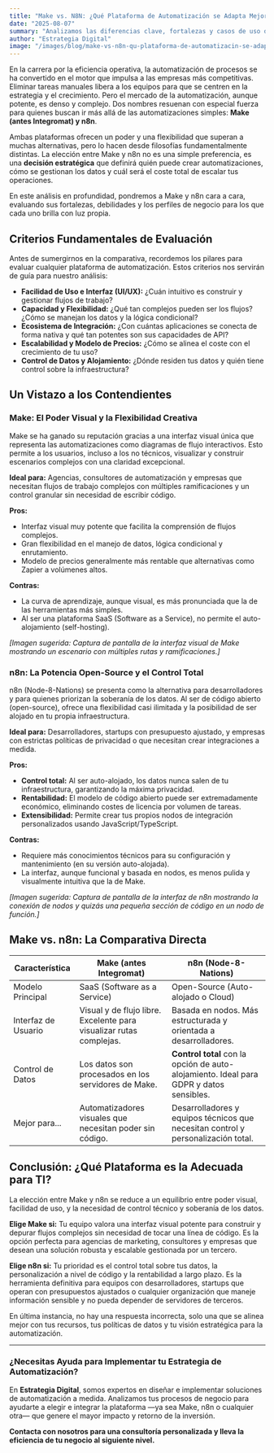 ```yaml
---
title: "Make vs. N8N: ¿Qué Plataforma de Automatización se Adapta Mejor a las Necesidades de tu Negocio?"
date: "2025-08-07" 
summary: "Analizamos las diferencias clave, fortalezas y casos de uso de Make y N8N, las dos plataformas líderes en automatización. Descubre cuál es la mejor opción para optimizar tus flujos de trabajo, reducir costes y escalar tu negocio de manera eficiente."
author: "Estrategia Digital"
image: "/images/blog/make-vs-n8n-qu-plataforma-de-automatizacin-se-adapta-mejor-a-las-necesidades-de-tu-negocio.jpg" 
---
```


En la carrera por la eficiencia operativa, la automatización de procesos se ha convertido en el motor que impulsa a las empresas más competitivas. Eliminar tareas manuales libera a los equipos para que se centren en la estrategia y el crecimiento. Pero el mercado de la automatización, aunque potente, es denso y complejo. Dos nombres resuenan con especial fuerza para quienes buscan ir más allá de las automatizaciones simples: **Make (antes Integromat) y n8n**.

Ambas plataformas ofrecen un poder y una flexibilidad que superan a muchas alternativas, pero lo hacen desde filosofías fundamentalmente distintas. La elección entre Make y n8n no es una simple preferencia, es una **decisión estratégica** que definirá quién puede crear automatizaciones, cómo se gestionan los datos y cuál será el coste total de escalar tus operaciones.

En este análisis en profundidad, pondremos a Make y n8n cara a cara, evaluando sus fortalezas, debilidades y los perfiles de negocio para los que cada uno brilla con luz propia.

## Criterios Fundamentales de Evaluación

Antes de sumergirnos en la comparativa, recordemos los pilares para evaluar cualquier plataforma de automatización. Estos criterios nos servirán de guía para nuestro análisis:

- **Facilidad de Uso e Interfaz (UI/UX):** ¿Cuán intuitivo es construir y gestionar flujos de trabajo?
- **Capacidad y Flexibilidad:** ¿Qué tan complejos pueden ser los flujos? ¿Cómo se manejan los datos y la lógica condicional?
- **Ecosistema de Integración:** ¿Con cuántas aplicaciones se conecta de forma nativa y qué tan potentes son sus capacidades de API?
- **Escalabilidad y Modelo de Precios:** ¿Cómo se alinea el coste con el crecimiento de tu uso?
- **Control de Datos y Alojamiento:** ¿Dónde residen tus datos y quién tiene control sobre la infraestructura?

## Un Vistazo a los Contendientes

### Make: El Poder Visual y la Flexibilidad Creativa

Make se ha ganado su reputación gracias a una interfaz visual única que representa las automatizaciones como diagramas de flujo interactivos. Esto permite a los usuarios, incluso a los no técnicos, visualizar y construir escenarios complejos con una claridad excepcional.

**Ideal para:** Agencias, consultores de automatización y empresas que necesitan flujos de trabajo complejos con múltiples ramificaciones y un control granular sin necesidad de escribir código.

**Pros:**
- Interfaz visual muy potente que facilita la comprensión de flujos complejos.
- Gran flexibilidad en el manejo de datos, lógica condicional y enrutamiento.
- Modelo de precios generalmente más rentable que alternativas como Zapier a volúmenes altos.

**Contras:**
- La curva de aprendizaje, aunque visual, es más pronunciada que la de las herramientas más simples.
- Al ser una plataforma SaaS (Software as a Service), no permite el auto-alojamiento (self-hosting).

*[Imagen sugerida: Captura de pantalla de la interfaz visual de Make mostrando un escenario con múltiples rutas y ramificaciones.]*

### n8n: La Potencia Open-Source y el Control Total

n8n (Node-8-Nations) se presenta como la alternativa para desarrolladores y para quienes priorizan la soberanía de los datos. Al ser de código abierto (open-source), ofrece una flexibilidad casi ilimitada y la posibilidad de ser alojado en tu propia infraestructura.

**Ideal para:** Desarrolladores, startups con presupuesto ajustado, y empresas con estrictas políticas de privacidad o que necesitan crear integraciones a medida.

**Pros:**
- **Control total:** Al ser auto-alojado, los datos nunca salen de tu infraestructura, garantizando la máxima privacidad.
- **Rentabilidad:** El modelo de código abierto puede ser extremadamente económico, eliminando costes de licencia por volumen de tareas.
- **Extensibilidad:** Permite crear tus propios nodos de integración personalizados usando JavaScript/TypeScript.

**Contras:**
- Requiere más conocimientos técnicos para su configuración y mantenimiento (en su versión auto-alojada).
- La interfaz, aunque funcional y basada en nodos, es menos pulida y visualmente intuitiva que la de Make.

*[Imagen sugerida: Captura de pantalla de la interfaz de n8n mostrando la conexión de nodos y quizás una pequeña sección de código en un nodo de función.]*

## Make vs. n8n: La Comparativa Directa

<div class="w-full overflow-x-auto">
  <table class="min-w-full divide-y divide-gray-700">
    <thead class="bg-gray-800">
      <tr>
        <th scope="col" class="py-3.5 px-4 text-left text-sm font-semibold text-white">Característica</th>
        <th scope="col" class="py-3.5 px-4 text-left text-sm font-semibold text-white">Make (antes Integromat)</th>
        <th scope="col" class="py-3.5 px-4 text-left text-sm font-semibold text-white">n8n (Node-8-Nations)</th>
      </tr>
    </thead>
    <tbody class="divide-y divide-gray-800 bg-gray-900">
      <tr>
        <td class="whitespace-nowrap py-4 px-4 text-sm font-medium text-white">Modelo Principal</td>
        <td class="whitespace-normal py-4 px-4 text-sm text-gray-300">SaaS (Software as a Service)</td>
        <td class="whitespace-normal py-4 px-4 text-sm text-gray-300">Open-Source (Auto-alojado o Cloud)</td>
      </tr>
      <tr>
        <td class="whitespace-nowrap py-4 px-4 text-sm font-medium text-white">Interfaz de Usuario</td>
        <td class="whitespace-normal py-4 px-4 text-sm text-gray-300">Visual y de flujo libre. Excelente para visualizar rutas complejas.</td>
        <td class="whitespace-normal py-4 px-4 text-sm text-gray-300">Basada en nodos. Más estructurada y orientada a desarrolladores.</td>
      </tr>
      <!-- Repite esta estructura <tr>...</tr> para cada fila -->
      <tr>
        <td class="whitespace-nowrap py-4 px-4 text-sm font-medium text-white">Control de Datos</td>
        <td class="whitespace-normal py-4 px-4 text-sm text-gray-300">Los datos son procesados en los servidores de Make.</td>
        <td class="whitespace-normal py-4 px-4 text-sm text-gray-300"><strong>Control total</strong> con la opción de auto-alojamiento. Ideal para GDPR y datos sensibles.</td>
      </tr>
       <tr>
        <td class="whitespace-nowrap py-4 px-4 text-sm font-medium text-white">Mejor para...</td>
        <td class="whitespace-normal py-4 px-4 text-sm text-gray-300">Automatizadores visuales que necesitan poder sin código.</td>
        <td class="whitespace-normal py-4 px-4 text-sm text-gray-300">Desarrolladores y equipos técnicos que necesitan control y personalización total.</td>
      </tr>
    </tbody>
  </table>
</div>

## Conclusión: ¿Qué Plataforma es la Adecuada para TI?

La elección entre Make y n8n se reduce a un equilibrio entre poder visual, facilidad de uso, y la necesidad de control técnico y soberanía de los datos.

**Elige Make si:** Tu equipo valora una interfaz visual potente para construir y depurar flujos complejos sin necesidad de tocar una línea de código. Es la opción perfecta para agencias de marketing, consultores y empresas que desean una solución robusta y escalable gestionada por un tercero.

**Elige n8n si:** Tu prioridad es el control total sobre tus datos, la personalización a nivel de código y la rentabilidad a largo plazo. Es la herramienta definitiva para equipos con desarrolladores, startups que operan con presupuestos ajustados o cualquier organización que maneje información sensible y no pueda depender de servidores de terceros.

En última instancia, no hay una respuesta incorrecta, solo una que se alinea mejor con tus recursos, tus políticas de datos y tu visión estratégica para la automatización.

---

### ¿Necesitas Ayuda para Implementar tu Estrategia de Automatización?

En **Estrategia Digital**, somos expertos en diseñar e implementar soluciones de automatización a medida. Analizamos tus procesos de negocio para ayudarte a elegir e integrar la plataforma —ya sea Make, n8n o cualquier otra— que genere el mayor impacto y retorno de la inversión.

**Contacta con nosotros para una consultoría personalizada y lleva la eficiencia de tu negocio al siguiente nivel.**
